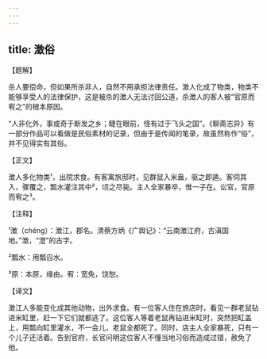 ```yaml
---
---
---
```

title: 澂俗
---




【题解】


杀人要偿命，但如果所杀非人，自然不用承担法律责任。澂人化成了物类，物类不能够享受人的法律保护，这是被杀的澂人无法讨回公道，杀澂人的客人被“官原而宥之”的根本原因。

“人非化外，事或奇于断发之乡；睫在眼前，怪有过于飞头之国”。《聊斋志异》有一部分作品可以看做是民俗素材的记录，但由于是传闻的笔录，故虽然称作“俗”，并不见得实有其俗。

【正文】

澂人多化物类¹，出院求食。有客寓旅邸时，见群鼠入米盎，驱之即遁。客伺其入，骤覆之，瓢水灌注其中²，顷之尽毙。主人全家暴卒，惟一子在。讼官，官原而宥之³。





【注释】


¹澂（chéng）：澂江，郡名。清蔡方炳《广舆记》：“云南澂江府，古滇国地。”澂，“澄”的古字。

²瓢水：用瓢舀水。

³原：本原，缘由。宥：宽免，饶恕。





【译文】


澂江人多能变化成其他动物，出外求食。有一位客人住在旅店时，看见一群老鼠钻进米缸里，赶一下它们就都逃了。这位客人等着老鼠再钻进米缸时，突然把缸盖上，用瓢向缸里灌水，不一会儿，老鼠全都死了。同时，店主人全家暴死，只有一个儿子还活着。告到官府，长官问明这位客人不懂当地习俗而造成过错，赦免了他。
